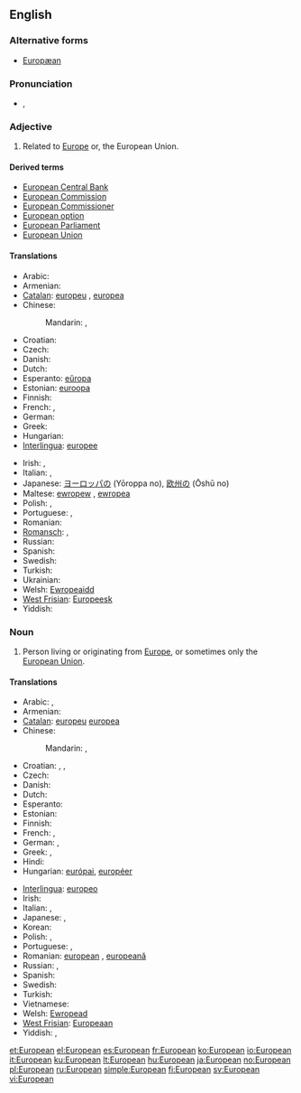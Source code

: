 {{wikipedia}}
==English==

===Alternative forms===
* [[Europæan]] {{i|archaic}}

===Pronunciation===
* {{IPA|/ˌjʊəɹ.əˈpiː.ən/}}, {{SAMPA|/%jU@r.@"pi:.@n/}}

===Adjective===
{{en-adj}}

# Related to [[Europe]] or, the European Union.

====Derived terms====
* [[European Central Bank]]
* [[European Commission]]
* [[European Commissioner]]
* [[European option]]
* [[European Parliament]]
* [[European Union]]

====Translations====
{{trans-top|related to Europe or the European Union}}
* Arabic: {{t-|ar|أوروبي|tr='uruubiy}}
* Armenian: {{t-|hy|եվրոպական|tr=evropakan}}
* [[Catalan]]: [[europeu]] {{m}}, [[europea]] {{f}}
* Chinese:
*: Mandarin: {{t-|cmn|歐洲|alt=歐洲的|sc=Hani}},  {{t-|cmn|欧洲|alt=欧洲的|tr=Ōuzhōu-de|sc=Hani}}
* Croatian: {{t-|hr|europski|alt=èuropskī}}
* Czech: {{t+|cs|evropský|m}}
* Danish: {{t|da|europæisk}}
* Dutch: {{t+|nl|Europees}}
* Esperanto: [[eŭropa]]
* Estonian: [[euroopa]]
* Finnish: {{t+|fi|eurooppalainen}}
* French: {{t+|fr|européen|m}}, {{t+|fr|européenne|f}}
* German: {{t+|de|europäisch}}
* Greek: {{t+|el|ευρωπαϊκός|tr=evropa'ikós}}
* Hungarian: {{t+|hu|európai}}
* [[Interlingua]]: [[europee]]
{{trans-mid}}
* Irish: {{t|ga|Eorpach}}, {{t|ga|Eorpa|alt=na hEorpa}}
* Italian: {{t+|it|europeo|m}}, {{t+|it|europea|f}}
* Japanese: [[ヨーロッパ]]の (Yōroppa no), [[欧州]]の (Ōshū no)
* Maltese: [[ewropew]] {{m}}, [[ewropea]] {{f}}
* Polish: {{t+|pl|europejski|m}}, {{t-|pl|europejska|f}}
* Portuguese: {{t+|pt|europeu|m}}, {{t+|pt|europeia|f}}
* Romanian: {{t|ro|european}}
* [[Romansch]]: {{t|rm|europeic|m}}, {{t|rm|europeica|f}}
* Russian: {{t+|ru|европейский|tr=jevropéjskij}}
* Spanish: {{t+|es|europeo}}
* Swedish: {{t+|sv|europeisk}}
* Turkish: {{t|tr|Avrupalı}}
* Ukrainian: {{t|uk|європейський|tr=jevropéjs'kyj|xs=Ukrainian}}
* Welsh: [[Ewropeaidd]]
* [[West Frisian]]: [[Europeesk]]
* Yiddish: {{t|yi|אייראָפּעיש|tr=eyropeyish|sc=yi-Hebr}}
{{trans-bottom}}

===Noun===
{{en-noun}}

# Person living or originating from [[Europe]], or sometimes only the [[European Union]].

====Translations====
{{trans-top|person}}
* Arabic: {{t-|ar|أوروبي|m|tr='uruubiy}},  {{t-|ar|أوروبية|f|tr='urubíyya}}
* Armenian: {{t-|hy|եվրոպացի|tr=evropac'i}}
* [[Catalan]]: [[europeu]] {{m}} [[europea]] {{f}}
* Chinese:
*: Mandarin: {{t|cmn|歐洲人|sc=Hani}},  {{t|cmn|欧洲人|tr=Ōuzhōu-rén|sc=Hani}}
* Croatian: {{t-|hr|Europljanin|m|alt=Európljanin}}, {{t-|hr|Europljanka|f|alt=Európljānka}}, {{t-|hr|Europejac|m|alt=Européjac}}
* Czech: {{t-|cs|Evropan|m}}
* Danish: {{t-|da|europæer|c}}
* Dutch: {{t+|nl|Europeaan}}
* Esperanto: {{t|eo|eŭropano|xs=Esperanto}}
* Estonian: {{t+|et|eurooplane}}
* Finnish: {{t+|fi|eurooppalainen}}
* French: {{t+|fr|Européen|m}}, {{t+|fr|Européenne|f}}
* German: {{t+|de|Europäer|m}}, {{t+|de|Europäerin|f}}
* Greek: {{t+|el|Ευρωπαίος|m|tr=evropéos}},  {{t|el|Ευρωπαία|f|tr=evropéa}}
* Hindi: {{t|hi|युरोपियन|tr=yuropiyan|xs=Hindi}}
* Hungarian: [[európai]], [[européer]]
{{trans-mid}}
* [[Interlingua]]: [[europeo]]
* Irish: {{t|ga|Eorpach|m}}
* Italian: {{t+|it|europeo|m}}, {{t+|it|europea|f}}
* Japanese: {{t|ja|ヨーロッパ人|tr=Yōroppa-jin}},  {{t|ja|欧州人|tr=おうしゅうじん, Ōshū-jin}}
* Korean: {{t|ko|유럽 사람|tr=Yureop saram|sc=Hang}}
* Polish: {{t+|pl|Europejczyk|m}}, {{t+|pl|Europejka|f}}
* Portuguese: {{t+|pt|europeu|m}}, {{t+|pt|europeia|f}}
* Romanian: [[european]] {{m}}, [[europeană]] {{f}}
* Russian: {{t+|ru|европеец|m|tr=jevropéjec}},  {{t+|ru|европейка|f|tr=jevropéjka}}
* Spanish: {{t+|es|europeo}}
* Swedish: {{t+|sv|europé|c}}
* Turkish: {{t|tr|Avrupalı}}
* Vietnamese: {{t|vi|người Châu Âu|xs=Vietnamese}}
* Welsh: [[Ewropead]]
* [[West Frisian]]: [[Europeaan]]
* Yiddish: {{t|yi|אייראָפּעער|m|tr=eyropeyer|sc=yi-Hebr}}, {{t|yi|אייראָפּעערין|f|tr=eyropeyerin|sc=yi-Hebr}}
{{trans-bottom}}

[[et:European]]
[[el:European]]
[[es:European]]
[[fr:European]]
[[ko:European]]
[[io:European]]
[[it:European]]
[[ku:European]]
[[lt:European]]
[[hu:European]]
[[ja:European]]
[[no:European]]
[[pl:European]]
[[ru:European]]
[[simple:European]]
[[fi:European]]
[[sv:European]]
[[vi:European]]